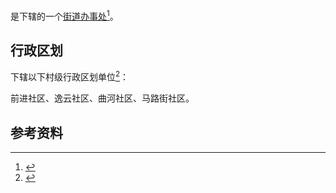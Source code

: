 {{中国乡级行政区|43/11/03/008/000}}

'''{{PAGENAMEBASE}}'''是{{PRC admin/fullname|43/11/03/008/000|3}}下辖的一个[[街道办事处|街道办事处]]<ref>{{PRC admin/ref sgc|{{PRC admin/parent|43/11/03/008/000}}}}</ref>。

== 行政区划 ==
{{PAGENAMEBASE}}下辖以下村级行政区划单位<ref>{{PRC admin/ref sgc|43/11/03/008/000}}</ref>：

前进社区、逸云社区、曲河社区、马路街社区。

== 参考资料 ==
{{reflist}}

{{湖南行政区划小作品}}
{{PRC admin/navcat|43/11/03/008/000}}